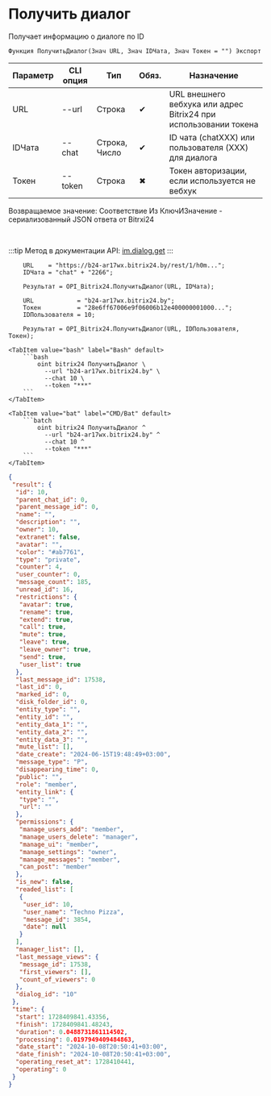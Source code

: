 ﻿---
sidebar_position: 14
---


# Получить диалог
 Получает информацию о диалоге по ID



`Функция ПолучитьДиалог(Знач URL, Знач IDЧата, Знач Токен = "") Экспорт`

  | Параметр | CLI опция | Тип | Обяз. | Назначение |
  |-|-|-|-|-|
  | URL | --url | Строка | &#x2714; | URL внешнего вебхука или адрес Bitrix24 при использовании токена |
  | IDЧата | --chat | Строка, Число | &#x2714; | ID чата (chatXXX) или пользователя (XXX) для диалога |
  | Токен | --token | Строка | &#x2716; | Токен авторизации, если используется не вебхук |

  
  Возвращаемое значение:   Соответствие Из КлючИЗначение - сериализованный JSON ответа от Bitrxi24

<br/>

:::tip
Метод в документации API: [im.dialog.get](https://dev.1c-bitrix.ru/learning/course/?COURSE_ID=93&LESSON_ID=12886)
:::
<br/>



```bsl title="Пример использования для 1С:Предприятие/OneScript"
    URL    = "https://b24-ar17wx.bitrix24.by/rest/1/h0m...";
    IDЧата = "chat" + "2266";

    Результат = OPI_Bitrix24.ПолучитьДиалог(URL, IDЧата);

    URL            = "b24-ar17wx.bitrix24.by";
    Токен          = "28e6ff67006e9f06006b12e400000001000...";
    IDПользователя = 10;

    Результат = OPI_Bitrix24.ПолучитьДиалог(URL, IDПользователя, Токен);
```
    

 <Tabs>
  
    <TabItem value="bash" label="Bash" default>
        ```bash
            oint bitrix24 ПолучитьДиалог \
              --url "b24-ar17wx.bitrix24.by" \
              --chat 10 \
              --token "***"
        ```
    </TabItem>
  
    <TabItem value="bat" label="CMD/Bat" default>
        ```batch
            oint bitrix24 ПолучитьДиалог ^
              --url "b24-ar17wx.bitrix24.by" ^
              --chat 10 ^
              --token "***"
        ```
    </TabItem>
</Tabs>


```json title="Результат"
{
 "result": {
  "id": 10,
  "parent_chat_id": 0,
  "parent_message_id": 0,
  "name": "",
  "description": "",
  "owner": 10,
  "extranet": false,
  "avatar": "",
  "color": "#ab7761",
  "type": "private",
  "counter": 4,
  "user_counter": 0,
  "message_count": 185,
  "unread_id": 16,
  "restrictions": {
   "avatar": true,
   "rename": true,
   "extend": true,
   "call": true,
   "mute": true,
   "leave": true,
   "leave_owner": true,
   "send": true,
   "user_list": true
  },
  "last_message_id": 17538,
  "last_id": 0,
  "marked_id": 0,
  "disk_folder_id": 0,
  "entity_type": "",
  "entity_id": "",
  "entity_data_1": "",
  "entity_data_2": "",
  "entity_data_3": "",
  "mute_list": [],
  "date_create": "2024-06-15T19:48:49+03:00",
  "message_type": "P",
  "disappearing_time": 0,
  "public": "",
  "role": "member",
  "entity_link": {
   "type": "",
   "url": ""
  },
  "permissions": {
   "manage_users_add": "member",
   "manage_users_delete": "manager",
   "manage_ui": "member",
   "manage_settings": "owner",
   "manage_messages": "member",
   "can_post": "member"
  },
  "is_new": false,
  "readed_list": [
   {
    "user_id": 10,
    "user_name": "Techno Pizza",
    "message_id": 3854,
    "date": null
   }
  ],
  "manager_list": [],
  "last_message_views": {
   "message_id": 17538,
   "first_viewers": [],
   "count_of_viewers": 0
  },
  "dialog_id": "10"
 },
 "time": {
  "start": 1728409841.43356,
  "finish": 1728409841.48243,
  "duration": 0.0488731861114502,
  "processing": 0.0197949409484863,
  "date_start": "2024-10-08T20:50:41+03:00",
  "date_finish": "2024-10-08T20:50:41+03:00",
  "operating_reset_at": 1728410441,
  "operating": 0
 }
}
```
